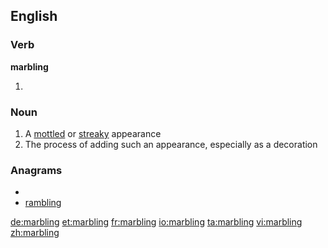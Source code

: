 ==English==

===Verb===
'''marbling'''

# {{present participle of|[[marble]]}}

===Noun===
{{en-noun|s|-}}

# A [[mottled]] or [[streaky]] appearance
# The process of adding such an appearance, especially as a decoration

===Anagrams===
* {{alphagram|abgilmnr}}
* [[rambling#English|rambling]]

[[de:marbling]]
[[et:marbling]]
[[fr:marbling]]
[[io:marbling]]
[[ta:marbling]]
[[vi:marbling]]
[[zh:marbling]]